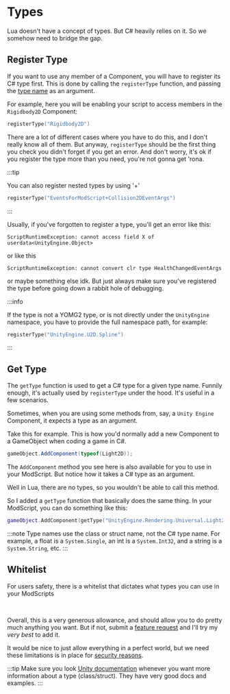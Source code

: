 
# Types

Lua doesn't have a concept of types. But C# heavily relies on it. So we somehow need to bridge the gap.

## Register Type

If you want to use any member of a Component, you will have to register its C# type first. This is done by calling the `registerType` function, and passing the [type name](https://learn.microsoft.com/en-us/dotnet/framework/reflection-and-codedom/specifying-fully-qualified-type-names) as an argument.

For example, here you will be enabling your script to access members in the `Rigidbody2D` Component:

```lua
registerType("Rigidbody2D")
```

There are a lot of different cases where you have to do this, and I don't really know all of them. But anyway, `registerType` should be the first thing you check you didn't forget if you get an error.
And don't worry, it's ok if you register the type more than you need, you're not gonna get 'rona.

:::tip

You can also register nested types by using '+'

```lua
registerType("EventsForModScript+Collision2DEventArgs")
```

:::

Usually, if you've forgotten to register a type, you'll get an error like this:

```
ScriptRuntimeException: cannot access field X of userdata<UnityEngine.Object>
```

or like this

```
ScriptRuntimeException: cannot convert clr type HealthChangedEventArgs
```

or maybe something else idk. But just always make sure you've registered the type before going down a rabbit hole of debugging.

:::info

If the type is not a YOMG2 type, or is not directly under the `UnityEngine` namespace, you have to provide the full namespace path, for example:

```lua
registerType("UnityEngine.U2D.Spline")
```

:::

## Get Type

The `getType` function is used to get a C# type for a given type name. Funnily enough, it's actually used by `registerType` under the hood. It's useful in a few scenarios.

Sometimes, when you are using some methods from, say, a `Unity Engine` Component, it expects a type as an argument.

Take this for example. This is how you'd normally add a new Component to a GameObject when coding a game in C#.

```csharp
gameObject.AddComponent(typeof(Light2D));
```

The `AddComponent` method you see here is also available for you to use in your ModScript. But notice how it takes a C# type as an argument.

Well in Lua, there are no types, so you wouldn't be able to call this method.

So I added a `getType` function that basically does the same thing. In your ModScript, you can do something like this:

```lua
gameObject.AddComponent(getType("UnityEngine.Rendering.Universal.Light2D"))
```

:::note
Type names use the class or struct name, not the C# type name. For example, a float is a `System.Single`, an int is a `System.Int32`, and a string is a `System.String`, etc.
:::

## Whitelist

For users safety, there is a whitelist that dictates what types you can use in your ModScripts

<Whitelist />
<br />

Overall, this is a very generous allowance, and should allow you to do pretty much anything you want. But if not, submit a <a target="_blank" href={featureRequestUrl}>feature request</a> and I'll try my _very best_ to add it.

It would be nice to just allow everything in a perfect world, but we need these limitations is in place for [security reasons](/docs/guides/safety-and-security).

:::tip
Make sure you look [Unity documentation](https://docs.unity.com/) whenever you want more information about a type (class/struct). They have very good docs and examples.
:::
